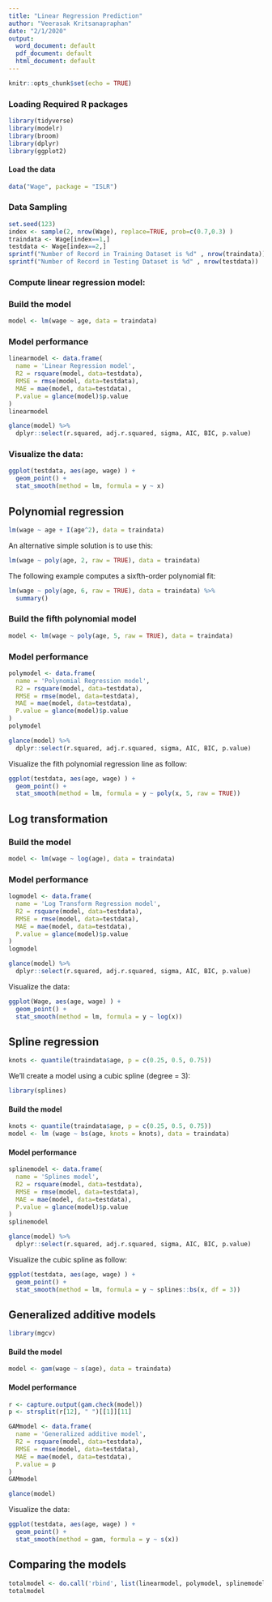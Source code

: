 ```yaml
---
title: "Linear Regression Prediction"
author: "Veerasak Kritsanapraphan"
date: "2/1/2020"
output:
  word_document: default
  pdf_document: default
  html_document: default
---
```


```r
knitr::opts_chunk$set(echo = TRUE)
```

### Loading Required R packages

```r
library(tidyverse)
library(modelr)
library(broom)
library(dplyr)
library(ggplot2)
```

#### Load the data
```r
data("Wage", package = "ISLR")
```

### Data Sampling
```r
set.seed(123)
index <- sample(2, nrow(Wage), replace=TRUE, prob=c(0.7,0.3) )
traindata <- Wage[index==1,]
testdata <- Wage[index==2,]
sprintf("Number of Record in Training Dataset is %d" , nrow(traindata))
sprintf("Number of Record in Testing Dataset is %d" , nrow(testdata))
```

### Compute linear regression model:

### Build the model
```r
model <- lm(wage ~ age, data = traindata)
```

### Model performance
```r
linearmodel <- data.frame(
  name = 'Linear Regression model',
  R2 = rsquare(model, data=testdata),
  RMSE = rmse(model, data=testdata),
  MAE = mae(model, data=testdata),
  P.value = glance(model)$p.value
)
linearmodel
```

```r
glance(model) %>%
  dplyr::select(r.squared, adj.r.squared, sigma, AIC, BIC, p.value)
```

### Visualize the data:

```r

ggplot(testdata, aes(age, wage) ) +
  geom_point() +
  stat_smooth(method = lm, formula = y ~ x)
```

## Polynomial regression

```r
lm(wage ~ age + I(age^2), data = traindata)
```

An alternative simple solution is to use this:

```r
lm(wage ~ poly(age, 2, raw = TRUE), data = traindata)
```

The following example computes a sixfth-order polynomial fit:

```r
lm(wage ~ poly(age, 6, raw = TRUE), data = traindata) %>%
  summary()
```

### Build the fifth polynomial model

```r
model <- lm(wage ~ poly(age, 5, raw = TRUE), data = traindata)
```

### Model performance
```r
polymodel <- data.frame(
  name = 'Polynomial Regression model',
  R2 = rsquare(model, data=testdata),
  RMSE = rmse(model, data=testdata),
  MAE = mae(model, data=testdata),
  P.value = glance(model)$p.value
)
polymodel
```

```r
glance(model) %>%
  dplyr::select(r.squared, adj.r.squared, sigma, AIC, BIC, p.value)
```

Visualize the fith polynomial regression line as follow:

```r
ggplot(testdata, aes(age, wage) ) +
  geom_point() +
  stat_smooth(method = lm, formula = y ~ poly(x, 5, raw = TRUE))
```

## Log transformation

### Build the model
```r
model <- lm(wage ~ log(age), data = traindata)
```

### Model performance
```r
logmodel <- data.frame(
  name = 'Log Transform Regression model',
  R2 = rsquare(model, data=testdata),
  RMSE = rmse(model, data=testdata),
  MAE = mae(model, data=testdata),
  P.value = glance(model)$p.value
)
logmodel
```

```r
glance(model) %>%
  dplyr::select(r.squared, adj.r.squared, sigma, AIC, BIC, p.value)
```

Visualize the data:
```r
ggplot(Wage, aes(age, wage) ) +
  geom_point() +
  stat_smooth(method = lm, formula = y ~ log(x))
```

## Spline regression


```r
knots <- quantile(traindata$age, p = c(0.25, 0.5, 0.75))
```

We’ll create a model using a cubic spline (degree = 3):

```r
library(splines)
```
#### Build the model
```r
knots <- quantile(traindata$age, p = c(0.25, 0.5, 0.75))
model <- lm (wage ~ bs(age, knots = knots), data = traindata)
```

#### Model performance
```r
splinemodel <- data.frame(
  name = 'Splines model',
  R2 = rsquare(model, data=testdata),
  RMSE = rmse(model, data=testdata),
  MAE = mae(model, data=testdata),
  P.value = glance(model)$p.value
)
splinemodel
```

```r
glance(model) %>%
  dplyr::select(r.squared, adj.r.squared, sigma, AIC, BIC, p.value)
```

Visualize the cubic spline as follow:

```r
ggplot(testdata, aes(age, wage) ) +
  geom_point() +
  stat_smooth(method = lm, formula = y ~ splines::bs(x, df = 3))
```

## Generalized additive models

```r
library(mgcv)
```

#### Build the model
```r
model <- gam(wage ~ s(age), data = traindata)
```

#### Model performance
```r
r <- capture.output(gam.check(model))
p <- strsplit(r[12], " ")[[1]][11]

GAMmodel <- data.frame(
  name = 'Generalized additive model',
  R2 = rsquare(model, data=testdata),
  RMSE = rmse(model, data=testdata),
  MAE = mae(model, data=testdata),
  P.value = p
)
GAMmodel
```

```r
glance(model) 
```

Visualize the data:

```r
ggplot(testdata, aes(age, wage) ) +
  geom_point() +
  stat_smooth(method = gam, formula = y ~ s(x))
```

## Comparing the models

```r
totalmodel <- do.call('rbind', list(linearmodel, polymodel, splinemodel, GAMmodel))
totalmodel
```